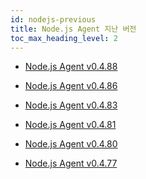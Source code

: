 ```yaml
---
id: nodejs-previous
title: Node.js Agent 지난 버전
toc_max_heading_level: 2
---
```


* [Node.js Agent v0.4.88](nodejs-0_4_88)

* [Node.js Agent v0.4.86](nodejs-0_4_86)

* [Node.js Agent v0.4.83](nodejs-0_4_83)

* [Node.js Agent v0.4.81](nodejs-0_4_81)

* [Node.js Agent v0.4.80](nodejs-0_4_80)

* [Node.js Agent v0.4.77](nodejs-0_4_77)